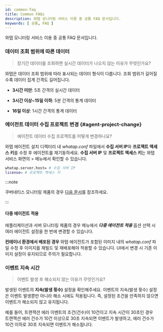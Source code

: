 ```yaml
---
id: common-faq
title: Common FAQs
description: 와탭 모니터링 서비스 이용 중 공통 FAQ 문서입니다.
keywords: [ 공통, FAQ ]
---
```


와탭 모니터링 서비스 이용 중 공통 FAQ 문서입니다.

<div className="faqs">

### 데이터 조회 범위에 따른 데이터

> 장기간 데이터를 조회하면 실시간 데이터가 나오지 않는 이유가 무엇인가요?

와탭은 데이터 조회 범위에 따라 표시되는 데이터 형식이 다릅니다. 조회 범위가 길어질수록 데이터 집계 간격도 길어집니다.

* **3시간 미만**: 5초 간격의 실시간 데이터

* **3시간 이상~15일 이하**: 5분 간격의 통계 데이터

* **16일 이상**: 1시간 간격의 통계 데이터


### 에이전트 데이터 수집 프로젝트 변경 {#agent-project-change}

> 에이전트 데이터 수집 프로젝트를 어떻게 변경하나요? 

와탭 에이전트 설치 디렉터리 내 *whatap.conf* 파일에서 **수집 서버 IP**와 **프로젝트 액세스 키**를 수정 후 에이전트를 재기동하세요. **수집 서버 IP** 및 **프로젝트 액세스 키**는 와탭 서비스 화면의 <Cmdname sid="side_management" className="uitext" /> &gt; <Cmdname sid="side_agentSetting" className="uitext" /> 메뉴에서 확인할 수 있습니다. 

```bash 
whatap.server.host= # 수집 서버 IP
license= # 프로젝트 액세스 키
```

:::note

쿠버네티스 모니터링 제품의 경우 [다음 문서](/kubernetes/k8s-collection-server-ip)를 참조하세요. 

:::

#### 다중 에이전트 적용 

애플리케이션과 서버 모니터링 제품의 경우 <Cmdname sid="side_agentSetting" className="uitext" /> 메뉴에서 ***다중 에이전트 적용*** 옵션 선택 시 여러 에이전트 설정을 한 번에 변경할 수 있습니다. 

**컨테이너 환경에서 배포된 경우** 와탭 에이전트가 포함된 이미지 내의 *whatap.conf* 파일 수정 후 이미지를 재빌드 및 재배포해야 적용할 수 있습니다. UI에서 변경 시 기존 이미지 설정이 유지되므로 주의가 필요합니다.

### 이벤트 지속 시간

> 이벤트 발생 후 해소되지 않는 이유가 무엇인가요?

발생된 이벤트의 **지속(발생 횟수)** 설정을 확인해주세요. 이벤트의 지속(발생 횟수) 설정은 이벤트 발생뿐만 아니라 해소 시에도 적용됩니다. 즉, 설정된 조건을 만족하지 않으면 이벤트가 해소되지 않고 유지됩니다. 

예를 들어, 트랜잭션 에러 이벤트의 조건(건수)이 10건이고 지속 시간이 30초인 경우  
트랜잭션 에러 건수가 10건 이상으로 30초 지속되면 이벤트가 발생하고, 에러 건수가 10건 이하로 30초 지속되면 이벤트가 해소됩니다.



</div>